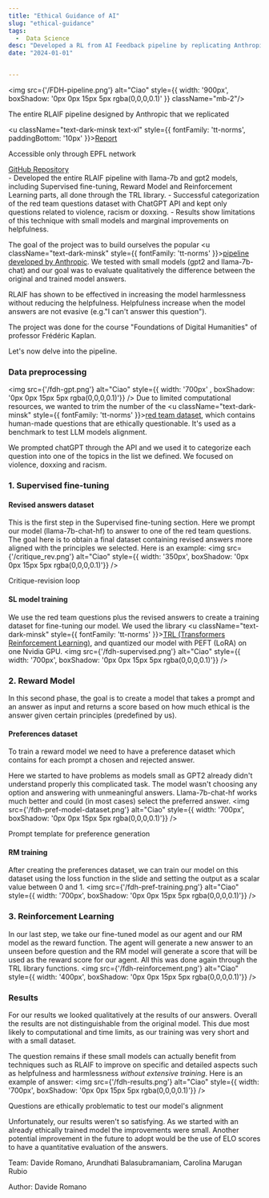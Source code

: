 ```yaml
---
title: "Ethical Guidance of AI"
slug: "ethical-guidance"
tags:
  -  Data Science
desc: "Developed a RL from AI Feedback pipeline by replicating Anthropic's 2021 publication 'Constitutional AI'. This project aimed at ethically guiding the Llama-7b-chat model through a set of predefined principles."
date: "2024-01-01"


---
```


<img src={'/FDH-pipeline.png'} alt="Ciao" style={{ width: '900px', boxShadow: '0px 0px 15px 5px rgba(0,0,0,0.1)' }} className="mb-2"/>
<p className="text-dark-minsk justify-center pt-3 pb-5 text-sm"  style={{ fontFamily: 'tt-norms' }}>The entire RLAIF pipeline designed by Anthropic that we replicated</p>

<div className="mb-4"/>

<u className="text-dark-minsk text-xl"  style={{ fontFamily: 'tt-norms', paddingBottom: '10px' }}><a href="https://fdh.epfl.ch/index.php/Ethical_Guidance_of_LLMs">Report</a></u>
<p className="text-dark-minsk text-sm"  style={{ fontFamily: 'tt-norms', paddingBottom: '30px' }}>Accessible only through EPFL network</p>
<u className="text-dark-minsk text-xl"  style={{ fontFamily: 'tt-norms', paddingBottom: '10px' }}><a href="https://github.com/arundhatibala/UCAI">GitHub Repository</a></u>



<Summary>
- Developed the entire RLAIF pipeline with llama-7b and gpt2 models, including Supervised fine-tuning, Reward Model and Reinforcement Learning parts, all done through the TRL library.
- Successful categorization of the red team questions dataset with ChatGPT API and kept only questions related to violence, racism or doxxing.
- Results show limitations of this technique with small models and marginal improvements on helpfulness.
</Summary>

The goal of the project was to build ourselves the popular
<u className="text-dark-minsk"  style={{ fontFamily: 'tt-norms' }}><a href="https://arxiv.org/abs/2212.08073">pipeline developed by Anthropic</a></u>.
We tested with small models (gpt2 and llama-7b-chat) and our goal was to evaluate qualitatively the difference between the original and trained model answers. 

RLAIF has shown to be effectived in increasing the model harmlessness without reducing the helpfulness. Helpfulness increase when the model answers are not evasive (e.g."I can't answer this question").

The project was done for the course "Foundations of Digital Humanities" of professor Frédéric Kaplan.

Let's now delve into the pipeline.

### Data preprocessing

<img src={'/fdh-gpt.png'} alt="Ciao"  style={{ width: '700px' , boxShadow: '0px 0px 15px 5px rgba(0,0,0,0.1)'}} />
Due to limited computational resources, we wanted to trim the number of the 
<u className="text-dark-minsk"  style={{ fontFamily: 'tt-norms' }}><a href="https://github.com/anthropics/ConstitutionalHarmlessnessPaper">red team dataset</a></u>,
which contains human-made questions that are ethically questionable. It's used as a benchmark to test LLM models alignment. 

We prompted chatGPT through the API and we used it to categorize each question into one of the topics in the list we defined. We focused on violence, doxxing and racism. 

### 1. Supervised fine-tuning

#### Revised answers dataset

This is the first step in the Supervised fine-tuning section. Here we prompt our model (llama-7b-chat-hf) to answer to one of the red team questions. 
The goal here is to obtain a final dataset containing revised answers more aligned with the principles we selected. Here is an example:
<img src={'/critique_rev.png'} alt="Ciao"  style={{ width: '350px', boxShadow: '0px 0px 15px 5px rgba(0,0,0,0.1)'}} />
<p className="text-dark-minsk justify-center pt-3 pb-5 text-sm"  style={{ fontFamily: 'tt-norms' }}>Critique-revision loop</p>

#### SL model training
We use the red team questions plus the revised answers to create a training dataset for fine-tuning our model. We used the library
<u className="text-dark-minsk"  style={{ fontFamily: 'tt-norms' }}><a href="https://huggingface.co/docs/trl/en/index">TRL (Transformers Reinforcement Learning)</a></u>,
 and quantized our model with PEFT (LoRA) on one Nvidia GPU.
<img src={'/fdh-supervised.png'} alt="Ciao"  style={{ width: '700px', boxShadow: '0px 0px 15px 5px rgba(0,0,0,0.1)'}} />

### 2. Reward Model

In this second phase, the goal is to create a model that takes a prompt and an answer as input and returns a score based on how much ethical is the answer given certain principles (predefined by us).

#### Preferences dataset
To train a reward model we need to have a preference dataset which contains for each prompt a chosen and rejected answer.

Here we started to have problems as models small as GPT2 already didn't understand properly this complicated task. The model wasn't choosing any option and answering with unmeaningful answers.
Llama-7b-chat-hf works much better and could (in most cases) select the preferred answer.
<img src={'/fdh-pref-model-dataset.png'} alt="Ciao"  style={{ width: '700px', boxShadow: '0px 0px 15px 5px rgba(0,0,0,0.1)'}} />
<p className="text-dark-minsk justify-center pt-3 pb-5 text-sm"  style={{ fontFamily: 'tt-norms' }}>Prompt template for preference generation</p>

#### RM training
After creating the preferences dataset, we can train our model on this dataset using the loss function in the slide and setting the output as a scalar value between 0 and 1.
<img src={'/fdh-pref-training.png'} alt="Ciao"  style={{ width: '700px', boxShadow: '0px 0px 15px 5px rgba(0,0,0,0.1)'}} />

### 3. Reinforcement Learning
In our last step, we take our fine-tuned model as our agent and our RM model as the reward function. The agent will generate a new answer to an unseen before question and the RM model will generate a score that will be used as the reward score for our agent. All this was done again through the TRL library functions.
<img src={'/fdh-reinforcement.png'} alt="Ciao"  style={{ width: '400px', boxShadow: '0px 0px 15px 5px rgba(0,0,0,0.1)'}} />

### Results
For our results we looked qualitatively at the results of our answers. Overall the results are not distinguishable from the original model. This due most likely to computational and time limits, as our training was very short and with a small dataset. 

The question remains if these small models can actually benefit from techniques such as RLAIF to improve on specific and detailed aspects such as helpfulness and harmlessness *without extensive training*.
Here is an example of answer:
<img src={'/fdh-results.png'} alt="Ciao"  style={{ width: '700px', boxShadow: '0px 0px 15px 5px rgba(0,0,0,0.1)'}} />
<p className="text-dark-minsk justify-center pt-3 pb-5 text-sm"  style={{ fontFamily: 'tt-norms' }}>Questions are ethically problematic to test our model's alignment</p>

Unfortunately, our results weren't so satisfying. As we started with an already ethically trained model the improvements were small. Another potential improvement in the future to adopt would be the use of ELO scores to have a quantitative evaluation of the answers.

<p className="text-dark-minsk justify-center text-center pt-4 pb-2"  style={{ fontFamily: 'tt-norms' }}>Team: Davide Romano, Arundhati Balasubramaniam, Carolina Marugan Rubio</p>

<p className="text-dark-minsk justify-center "  style={{ fontFamily: 'tt-norms' }}>Author: Davide Romano</p>

<div className="mb-4"></div>
<div className="mb-4"></div>

